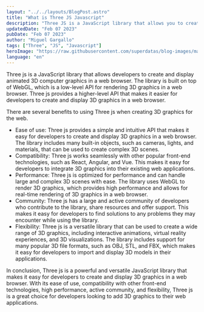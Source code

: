 ```yaml
---
layout: "../../layouts/BlogPost.astro"
title: "What is Three JS Javascript"
description: "Three JS is a JavaScript library that allows you to create 3D graphics in the browser. It is a powerful tool for creating interactive 3D graphics, and it is used by many popular websites and applications."
updatedDate: "Feb 07 2023"
pubDate: "Feb 07 2023"
author: "Miguel Gargallo"
tags: ["Three", "JS", "Javascript"]
heroImage: "https://raw.githubusercontent.com/superdatas/blog-images/main/ai-advancement-science.png"
language: "en"
---
```


Three js is a JavaScript library that allows developers to create and display animated 3D computer graphics in a web browser. The library is built on top of WebGL, which is a low-level API for rendering 3D graphics in a web browser. Three js provides a higher-level API that makes it easier for developers to create and display 3D graphics in a web browser.

There are several benefits to using Three js when creating 3D graphics for the web.
- Ease of use: Three js provides a simple and intuitive API that makes it easy for developers to create and display 3D graphics in a web browser. The library includes many built-in objects, such as cameras, lights, and materials, that can be used to create complex 3D scenes.
- Compatibility: Three js works seamlessly with other popular front-end technologies, such as React, Angular, and Vue. This makes it easy for developers to integrate 3D graphics into their existing web applications.
- Performance: Three js is optimized for performance and can handle large and complex 3D scenes with ease. The library uses WebGL to render 3D graphics, which provides high performance and allows for real-time rendering of 3D graphics in a web browser.
- Community: Three js has a large and active community of developers who contribute to the library, share resources and offer support. This makes it easy for developers to find solutions to any problems they may encounter while using the library.
- Flexibility: Three js is a versatile library that can be used to create a wide range of 3D graphics, including interactive animations, virtual reality experiences, and 3D visualizations. The library includes support for many popular 3D file formats, such as OBJ, STL, and FBX, which makes it easy for developers to import and display 3D models in their applications.

In conclusion, Three js is a powerful and versatile JavaScript library that makes it easy for developers to create and display 3D graphics in a web browser. With its ease of use, compatibility with other front-end technologies, high performance, active community, and flexibility, Three js is a great choice for developers looking to add 3D graphics to their web applications.